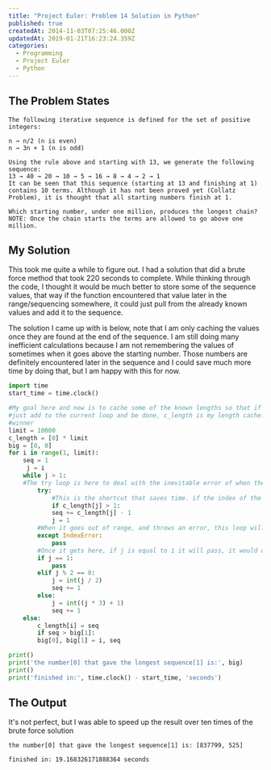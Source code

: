 ```yaml
---
title: "Project Euler: Problem 14 Solution in Python"
published: true
createdAt: 2014-11-03T07:25:46.000Z
updatedAt: 2019-01-21T16:23:24.359Z
categories:
  - Programming
  - Project Euler
  - Python
---
```


## The Problem States

```text
The following iterative sequence is defined for the set of positive integers:

n → n/2 (n is even)
n → 3n + 1 (n is odd)

Using the rule above and starting with 13, we generate the following sequence:
13 → 40 → 20 → 10 → 5 → 16 → 8 → 4 → 2 → 1
It can be seen that this sequence (starting at 13 and finishing at 1) contains 10 terms. Although it has not been proved yet (Collatz Problem), it is thought that all starting numbers finish at 1.

Which starting number, under one million, produces the longest chain?
NOTE: Once the chain starts the terms are allowed to go above one million.
```

## My Solution

This took me quite a while to figure out. I had a solution that did a brute force method that took 220 seconds to
complete. While thinking through the code, I thought it would be much better to store some of the sequence values,
that way if the function encountered that value later in the range/sequencing somewhere, it could just pull from the
already known values and add it to the sequence.

The solution I came up with is below, note that I am only caching the values once they are found at the end of the
sequence. I am still doing many inefficient calculations because I am not remembering the values of sometimes when it
goes above the starting number. Those numbers are definitely encountered later in the sequence and I could save much
more time by doing that, but I am happy with this for now.

```python
import time
start_time = time.clock()

#My goal here and now is to cache some of the known lengths so that if a number reaches a known length, it will
#just add to the current loop and be done, c_length is my length cache. Big is the variable where I will store the
#winner
limit = 10000
c_length = [0] * limit
big = [0, 0]
for i in range(1, limit):
    seq = 1
     j = i
    while j > 1:
    #The try loop is here to deal with the inevitable error of when the number goes above the limit during the cycle and thus our of the index range
        try:
            #This is the shortcut that saves time. if the index of the current process has already been cached, then it will just add the already known sequence - 1. It also makes j = 1 so the while loop will break next time around
            if c_length[j] > 1:
            seq += c_length[j] - 1
            j = 1
        #When it goes out of range, and throws an error, this loop will run and pass.
        except IndexError:
            pass
        #Once it gets here, if j is equal to 1 it will pass, it would only be one here it it took the shortcut
        if j == 1:
            pass
        elif j % 2 == 0:
            j = int(j / 2)
            seq += 1
        else:
            j = int((j * 3) + 1)
            seq += 1
    else:
        c_length[i] = seq
        if seq > big[1]:
        big[0], big[1] = i, seq

print()
print('the number[0] that gave the longest sequence[1] is:', big)
print()
print('finished in:', time.clock() - start_time, 'seconds')
```

## The Output

It's not perfect, but I was able to speed up the result over ten times of the brute force solution

```text
the number[0] that gave the longest sequence[1] is: [837799, 525]

finished in: 19.168326171888364 seconds
```

